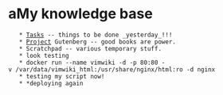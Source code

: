 = aMy knowledge base =
    * [[Tasks]] -- things to be done _yesterday_!!!
    * [[Project]] Gutenberg -- good books are power.
    * Scratchpad -- various temporary stuff.
    * look testing
    * docker run --name vimwiki -d -p 80:80 -v /var/data/vimwiki_html:/usr/share/nginx/html:ro -d nginx
    * testing my script now!
    * *deploying again

